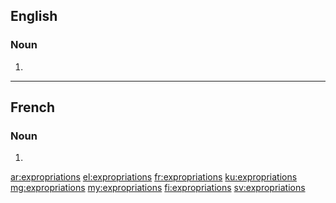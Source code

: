 ==English==

===Noun===
{{head|en|plural}}

# {{plural of|expropriation|lang=en}}

----

==French==

===Noun===
{{head|fr|plural|g=f-p}}

# {{plural of|expropriation|lang=fr}}

[[ar:expropriations]]
[[el:expropriations]]
[[fr:expropriations]]
[[ku:expropriations]]
[[mg:expropriations]]
[[my:expropriations]]
[[fi:expropriations]]
[[sv:expropriations]]